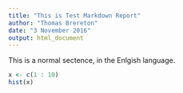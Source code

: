 ```yaml
---
title: "This is Test Markdown Report"
author: "Thomas Brereton"
date: "3 November 2016"
output: html_document
---
```


This is a normal sectence, in the Enlgish language. 
```r
x <- c(1 : 10)
hist(x)
```

